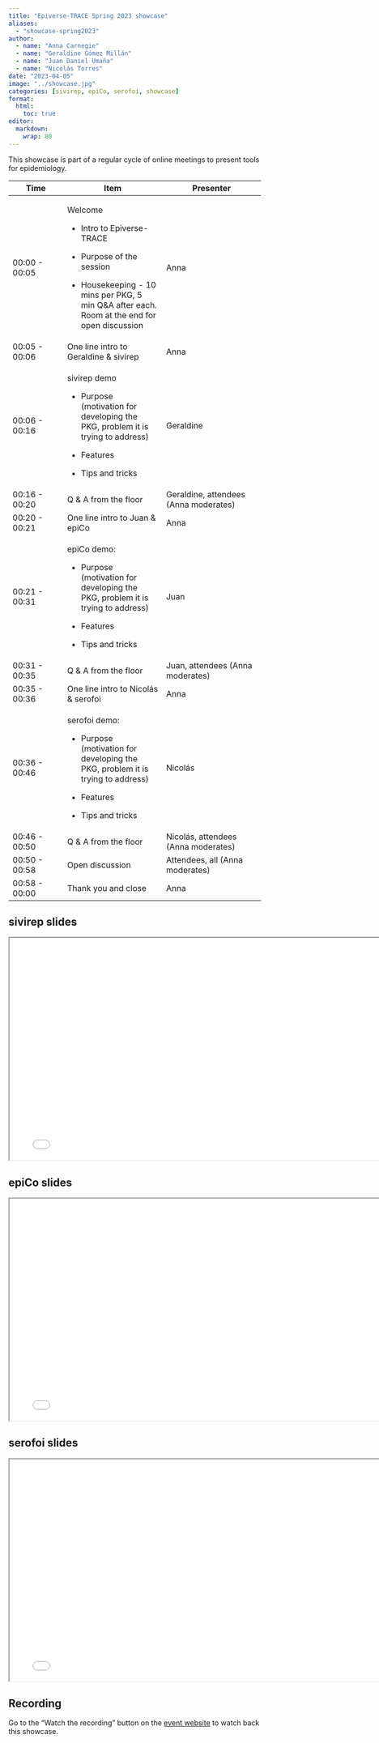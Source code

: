 ```yaml
---
title: "Epiverse-TRACE Spring 2023 showcase"
aliases: 
  - "showcase-spring2023"
author: 
  - name: "Anna Carnegie"
  - name: "Geraldine Gómez Millán"
  - name: "Juan Daniel Umaña"
  - name: "Nicolás Torres"
date: "2023-04-05"
image: "../showcase.jpg"
categories: [sivirep, epiCo, serofoi, showcase]
format:
  html: 
    toc: true
editor: 
  markdown: 
    wrap: 80
---
```


This showcase is part of a regular cycle of online meetings to present tools for
epidemiology.

::: {.callout-note appearance="minimal"}

+----------------+-----------------------------+-----------------------------+
| Time           | Item                        | Presenter                   |
+================+=============================+=============================+
| 00:00 - 00:05  | Welcome                     | Anna                        |
|                |                             |                             |
|                | -   Intro to Epiverse-TRACE |                             |
|                |                             |                             |
|                | -   Purpose of the session  |                             |
|                |                             |                             |
|                | -   Housekeeping - 10 mins  |                             |
|                |     per PKG, 5 min Q&A      |                             |
|                |     after each. Room at the |                             |
|                |     end for open discussion |                             |
+----------------+-----------------------------+-----------------------------+
| 00:05 - 00:06  | One line intro to           | Anna                        |
|                | Geraldine & sivirep         |                             |
+----------------+-----------------------------+-----------------------------+
| 00:06 - 00:16  | sivirep demo                | Geraldine                   |
|                |                             |                             |
|                | -   Purpose (motivation for |                             |
|                |     developing the PKG,     |                             |
|                |     problem it is trying to |                             |
|                |     address)                |                             |
|                |                             |                             |
|                | -   Features                |                             |
|                |                             |                             |
|                | -   Tips and tricks         |                             |
+----------------+-----------------------------+-----------------------------+
| 00:16 - 00:20  | Q & A from the floor        | Geraldine, attendees (Anna  |
|                |                             | moderates)                  |
+----------------+-----------------------------+-----------------------------+
| 00:20 - 00:21  | One line intro to Juan &    | Anna                        |
|                | epiCo                       |                             |
+----------------+-----------------------------+-----------------------------+
| 00:21 - 00:31  | epiCo demo:                 | Juan                        |
|                |                             |                             |
|                | -   Purpose (motivation for |                             |
|                |     developing the PKG,     |                             |
|                |     problem it is trying to |                             |
|                |     address)                |                             |
|                |                             |                             |
|                | -   Features                |                             |
|                |                             |                             |
|                | -   Tips and tricks         |                             |
+----------------+-----------------------------+-----------------------------+
| 00:31 - 00:35  | Q & A from the floor        | Juan, attendees (Anna       |
|                |                             | moderates)                  |
+----------------+-----------------------------+-----------------------------+
| 00:35 - 00:36  | One line intro to           | Anna                        |
|                | Nicolás & serofoi           |                             |
+----------------+-----------------------------+-----------------------------+
| 00:36 - 00:46  | serofoi demo:               | Nicolás                     |
|                |                             |                             |
|                | -   Purpose (motivation for |                             |
|                |     developing the PKG,     |                             |
|                |     problem it is trying to |                             |
|                |     address)                |                             |
|                |                             |                             |
|                | -   Features                |                             |
|                |                             |                             |
|                | -   Tips and tricks         |                             |
+----------------+-----------------------------+-----------------------------+
| 00:46 - 00:50  | Q & A from the floor        | Nicolás, attendees (Anna    |
|                |                             | moderates)                  |
+----------------+-----------------------------+-----------------------------+
| 00:50 - 00:58  | Open discussion             | Attendees, all (Anna        |
|                |                             | moderates)                  |
+----------------+-----------------------------+-----------------------------+
| 00:58 - 00:00  | Thank you and close         | Anna                        |
+----------------+-----------------------------+-----------------------------+

:::

## sivirep slides

```{=html}
<iframe width="780" height="438.75" src="sivirep.pdf" title="sivirep slides showcase spring 2023"></iframe>
```

## epiCo slides

```{=html}
<iframe width="780" height="438.75" src="epiCo.pdf" title="epiCo slides showcase spring 2023"></iframe>
```

## serofoi slides

```{=html}
<iframe width="780" height="438.75" src="serofoi.pdf" title="serofoi slides showcase spring 2023"></iframe>
```

## Recording

Go to the "Watch the recording" button on the [event website](https://www.lshtm.ac.uk/newsevents/events/epiverse-trace-spring-2023-showcase) to watch back this showcase.
